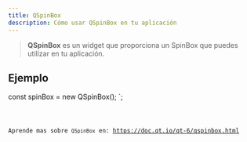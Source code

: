 ```yaml
---
title: QSpinBox
description: Cómo usar QSpinBox en tu aplicación
---
```



> **QSpinBox** es un widget que proporciona un SpinBox que puedes utilizar en tu aplicación.

## Ejemplo


const spinBox = new QSpinBox();
`;

<Code code={qSpinBoxExample} title='example_spinBox.ts' lang='ts' />

Aprende mas sobre `QSpinBox` en: https://doc.qt.io/qt-6/qspinbox.html